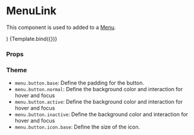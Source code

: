 
<Meta title="Components/Menu/MenuLink" component={MenuLink} />

# MenuLink

This component is used to added to a [Menu](/docs/components-menu-menu--default-story).

  <ul>
    <MenuLink
      {...args}
      href="/?path=/story/components-menu-menulink--default-story"
      text="Button"
      icon={IconAccountCircle}
    />
  </ul>
)

<Canvas>
  <Story name="Default">{Template.bind({})}</Story>
</Canvas>

### Props

<ArgsTable story="Default" />

### Theme

- `menu.button.base`: Define the padding for the button.
- `menu.button.normal`: Define the background color and interaction for hover and focus
- `menu.button.active`: Define the background color and interaction for hover and focus
- `menu.button.inactive`: Define the background color and interaction for hover and focus
- `menu.button.icon.base`: Define the size of the icon.
